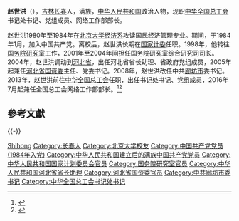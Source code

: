 '''赵世洪'''（{{bd|1962年|5月|}}），[[吉林|吉林]][[长春|长春]]人，满族，[[中华人民共和国|中华人民共和国]]政治人物，现职[[中华全国总工会|中华全国总工会]]书记处书记、党组成员、网络工作部部长。

赵世洪1980年至1984年在[[北京大学经济系|北京大学经济系]]攻读国民经济管理专业。期间，于1984年1月，加入中国共产党。离校后，赵世洪长期在[[国家计委|国家计委]]任职。1998年，他转往[[国务院研究室|国务院研究室]]工作，2001年至2004年间担任国务院研究室综合研究司司长。2004年，赵世洪调动到[[河北省|河北省]]，出任河北省省长助理、省政府党组成员，2005年起兼任[[河北省国资委|河北省国资委]]主任、党委书记。2008年，赵世洪改任中共[[廊坊市|廊坊市]]委书记。2013年，赵世洪前往[[中华全国总工会|中华全国总工会]]任职，出任书记处书记、党组成员，2016年7月起兼任全国总工会网络工作部部长。<ref>{{cite web|title=赵世洪 全国总工会书记处书记、党组成员，网络工作部部长|url=http://www.acftu.org/template/10041/file.jsp?cid=62&aid=88474|website=中华全国总工会|accessdate=2017-03-23|archive-date=2017-11-10|archive-url=https://web.archive.org/web/20171110121753/http://www.acftu.org/template/10041/file.jsp?cid=62&aid=88474|dead-url=no}}</ref><ref>{{Cite web |url=http://district.ce.cn/zt/rwk/sf/he/rs/201205/16/t20120516_23328757.shtml |title=资料：廊坊市委书记赵世洪简历(图) |access-date=2019-06-18 |archive-date=2019-06-18 |archive-url=https://web.archive.org/web/20190618000008/http://district.ce.cn/zt/rwk/sf/he/rs/201205/16/t20120516_23328757.shtml |dead-url=no }}</ref>

== 參考文獻 ==
{{reflist}}

{{-}}
{{start box}}
{{s-ppo|cpc}}
{{s-before|[[王增力|王增力]]}}
{{s-title|[[中国共产党廊坊市委员会|中国共产党廊坊市委员会]]书记|2008年1月-2013年10月}}
{{s-after|[[王晓东_(共青团)|王晓东]]}}
{{s-gov|prc}}
{{s-before|[[王增力|王增力]]}}
{{s-title|[[河北省人民政府国有资产监督管理委员会|河北省人民政府国有资产监督管理委员会]]主任|2005年3月 - 2008年1月}}
{{s-after|[[周杰_(河北官员)|周杰]]}}
{{end box}}

{{中华人民共和国官员小作品}}
{{中华全国总工会第十六届执行委员会}}

{{Authority control}}
{{DEFAULTSORT:Zhao赵}}
[[Category:赵姓|Shihong]]
[[Category:长春人|Category:长春人]]
[[Category:北京大学校友|Category:北京大学校友]]
[[Category:中国共产党党员_(1984年入党)|Category:中国共产党党员 (1984年入党)]]
[[Category:中华人民共和国建立后的满族中国共产党党员|Category:中华人民共和国建立后的满族中国共产党党员]]
[[Category:中华人民共和国国家计划委员会官员|Category:中华人民共和国国家计划委员会官员]]
[[Category:国务院研究室官员|Category:国务院研究室官员]]
[[Category:中华人民共和国河北省省长助理|Category:中华人民共和国河北省省长助理]]
[[Category:河北省国资委官员|Category:河北省国资委官员]]
[[Category:中共廊坊市委书记|Category:中共廊坊市委书记]]
[[Category:中华全国总工会书记处书记|Category:中华全国总工会书记处书记]]